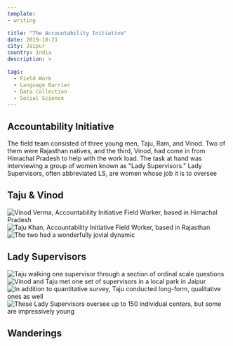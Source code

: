 ```yaml
---
template:
- writing

title: "The Accountability Initiative"
date: 2019-10-21
city: Jaipur
country: India
description: >

tags:
  - Field Work
  - Language Barrier
  - Data Collection
  - Social Science
---
```



## Accountability Initiative

The field team consisted of three young men, Taju, Ram, and Vinod. Two of them were Rajasthan natives, and the third, Vinod, had come in from Himachal Pradesh to help with the work load. The task at hand was interviewing a group of women known as "Lady Supervisors." Lady Supervisors, often abbreviated LS, are women whose job it is to oversee

## Taju & Vinod

![Vinod Verma, Accountability Initiative Field Worker, based in Himachal Pradesh](../images/ai-3.jpg)
![Taju Khan, Accountability Initiative Field Worker, based in Rajasthan](../images/ai-4.jpg)
![The two had a wonderfully jovial dynamic](../images/ai-5.jpg)

## Lady Supervisors

![Taju walking one supervisor through a section of ordinal scale questions](../images/ai-1.jpg)
![Vinod and Taju met one set of supervisors in a local park in Jaipur](../images/ai-2.jpg)
![In addition to quantitative survey, Taju conducted long-form, qualitative ones as well](../images/ai-10.jpg)
![These Lady Supervisors oversee up to 150 individual centers, but some are impressively young](../images/ai-11.jpg)

## Wanderings

<br />
